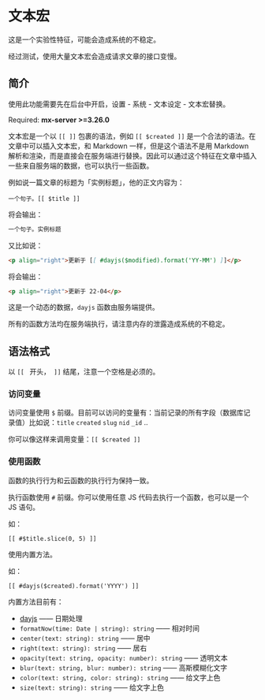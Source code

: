 # 文本宏



<Callout type="warning">
这是一个实验性特征，可能会造成系统的不稳定。

经过测试，使用大量文本宏会造成请求文章的接口变慢。
</Callout>

## 简介

<Callout type="info">
使用此功能需要先在后台中开启，设置 - 系统 - 文本设定 - 文本宏替换。
</Callout>

Required: **mx-server >=3.26.0**

文本宏是一个以 `[[ ]]` 包裹的语法，例如 `[[ $created ]]` 是一个合法的语法。在文章中可以插入文本宏，和 Markdown 一样，但是这个语法不是用 Markdown 解析和渲染，而是直接会在服务端进行替换。因此可以通过这个特征在文章中插入一些来自服务端的数据，也可以执行一些函数。

例如说一篇文章的标题为「实例标题」，他的正文内容为：

``` /[[ $title ]]/
一个句子。[[ $title ]]
```

将会输出：

```md /实例标题/
一个句子。实例标题
```

又比如说：

```md /[[ #dayjs($modified).format('YY-MM') ]]/
<p align="right">更新于 [[ #dayjs($modified).format('YY-MM') ]]</p>
```

将会输出：

```md /22-04/
<p align="right">更新于 22-04</p>
```

这是一个动态的数据，`dayjs` 函数由服务端提供。


<Callout type="warning">
所有的函数方法均在服务端执行，请注意内存的泄露造成系统的不稳定。
</Callout>


## 语法格式

以 `[[ ` 开头，` ]]` 结尾，注意一个空格是必须的。

### 访问变量

访问变量使用 `$` 前缀。目前可以访问的变量有：当前记录的所有字段（数据库记录值）比如说：`title` `created` `slug` `nid` `_id` ..

你可以像这样来调用变量：`[[ $created ]]`

### 使用函数

<Callout type="warning">
函数的执行行为和云函数的执行行为保持一致。
</Callout>

执行函数使用 `#` 前缀。你可以使用任意 JS 代码去执行一个函数，也可以是一个 JS 语句。

如：

```
[[ #$title.slice(0, 5) ]]
```

使用内置方法。

如：

```
[[ #dayjs($created).format('YYYY') ]]
```

内置方法目前有：

- [dayjs](https://day.js.org/zh-CN/) —— 日期处理
- `formatNow(time: Date | string): string` —— 相对时间
- `center(text: string): string` —— 居中
- `right(text: string): string` —— 居右
- `opacity(text: string, opacity: number): string` —— 透明文本
- `blur(text: string, blur: number): string` —— 高斯模糊化文字
- `color(text: string, color: string): string` —— 给文字上色
- `size(text: string): string` —— 给文字上色